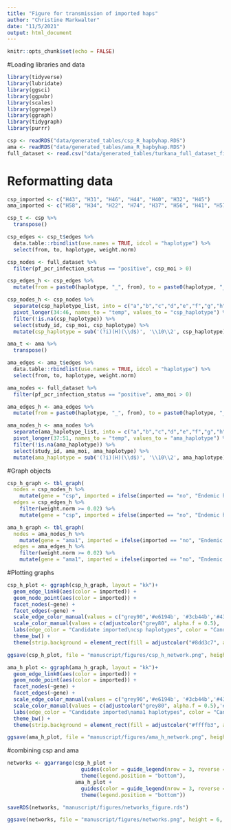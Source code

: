 ```yaml
---
title: "Figure for transmission of imported haps"
author: "Christine Markwalter"
date: "11/5/2021"
output: html_document
---
```


```r
knitr::opts_chunk$set(echo = FALSE)
```

#Loading libraries and data
```r
library(tidyverse)
library(lubridate)
library(ggsci)
library(ggpubr)
library(scales)
library(ggrepel)
library(ggraph)
library(tidygraph)
library(purrr)

csp <- readRDS("data/generated_tables/csp_R_hapbyhap.RDS")
ama <- readRDS("data/generated_tables/ama_R_hapbyhap.RDS")
full_dataset <- read.csv("data/generated_tables/turkana_full_dataset_finaldates.csv")

```

# Reformatting data
```r
csp_imported <- c("H43", "H31", "H46", "H44", "H40", "H32", "H45")
ama_imported <- c("H58", "H34", "H22", "H74", "H37", "H56", "H41", "H57", "H19", "H62", "H59")

csp_t <- csp %>%
  transpose()

csp_edges <- csp_t$edges %>%
  data.table::rbindlist(use.names = TRUE, idcol = "haplotype") %>%
  select(from, to, haplotype, weight.norm)

csp_nodes <- full_dataset %>%
  filter(pf_pcr_infection_status == "positive", csp_moi > 0) 

csp_edges_h <- csp_edges %>%
  mutate(from = paste0(haplotype, "_", from), to = paste0(haplotype, "_", to), imported = ifelse(haplotype %in% csp_imported, "yes","no"))

csp_nodes_h <- csp_nodes %>%
  separate(csp_haplotype_list, into = c("a","b","c","d","e","f","g","h","i","j","k","l","m"), sep = ",") %>%
  pivot_longer(34:46, names_to = "temp", values_to = "csp_haplotype") %>%
  filter(!is.na(csp_haplotype)) %>%
  select(study_id, csp_moi, csp_haplotype) %>%
  mutate(csp_haplotype = sub('(?i)(H)(\\d$)', '\\10\\2', csp_haplotype), study_id = paste0(csp_haplotype, "_", study_id), imported = ifelse(csp_haplotype %in% csp_imported, "yes","no"))

ama_t <- ama %>%
  transpose()

ama_edges <- ama_t$edges %>%
  data.table::rbindlist(use.names = TRUE, idcol = "haplotype") %>%
  select(from, to, haplotype, weight.norm)

ama_nodes <- full_dataset %>%
  filter(pf_pcr_infection_status == "positive", ama_moi > 0)

ama_edges_h <- ama_edges %>%
  mutate(from = paste0(haplotype, "_", from), to = paste0(haplotype, "_", to), imported = ifelse(haplotype %in% ama_imported, "yes","no"))

ama_nodes_h <- ama_nodes %>%
  separate(ama_haplotype_list, into = c("a","b","c","d","e","f","g","h","i","j","k","l","m","n","o"), sep = ",") %>%
  pivot_longer(37:51, names_to = "temp", values_to = "ama_haplotype") %>%
  filter(!is.na(ama_haplotype)) %>%
  select(study_id, ama_moi, ama_haplotype) %>%
  mutate(ama_haplotype = sub('(?i)(H)(\\d$)', '\\10\\2', ama_haplotype), study_id = paste0(ama_haplotype, "_", study_id), imported = ifelse(ama_haplotype %in% ama_imported, "yes","no"))

```


#Graph objects
```r
csp_h_graph <- tbl_graph(
  nodes = csp_nodes_h %>%
    mutate(gene = "csp", imported = ifelse(imported == "no", "Endemic haplotype", csp_haplotype)),
  edges = csp_edges_h %>%
    filter(weight.norm >= 0.02) %>%
    mutate(gene = "csp", imported = ifelse(imported == "no", "Endemic haplotype", haplotype)), directed = TRUE)

ama_h_graph <- tbl_graph(
  nodes = ama_nodes_h %>% 
    mutate(gene = "ama1", imported = ifelse(imported == "no", "Endemic haplotype", ama_haplotype)),
  edges = ama_edges_h %>%
    filter(weight.norm >= 0.02) %>%
    mutate(gene = "ama1", imported = ifelse(imported == "no", "Endemic haplotype", haplotype)), directed = TRUE)
```

#Plotting graphs
```r
csp_h_plot <- ggraph(csp_h_graph, layout = "kk")+
  geom_edge_link0(aes(color = imported)) +
  geom_node_point(aes(color = imported)) +
  facet_nodes(~gene) +
  facet_edges(~gene) +
  scale_edge_color_manual(values = c("grey90",'#e6194b', '#3cb44b','#4363d8', '#f58231', '#911eb4', '#46f0f0','#008080'))+
  scale_color_manual(values = c(adjustcolor("grey80", alpha.f = 0.5), '#e6194b', '#3cb44b','#4363d8', '#f58231', '#911eb4', '#46f0f0','#008080')) +
  labs(edge_color = "Candidate imported\ncsp haplotypes", color = "Candidate imported\ncsp haplotypes") +
  theme_bw() +
  theme(strip.background = element_rect(fill = adjustcolor("#8dd3c7", alpha.f = 0.5)), strip.text = element_text(face = "italic"), axis.text = element_blank(), axis.title = element_blank(), axis.ticks = element_blank(), panel.grid = element_blank()) 

ggsave(csp_h_plot, file = "manuscript/figures/csp_h_network.png", height = 5, width = 6)

```

```r
ama_h_plot <- ggraph(ama_h_graph, layout = "kk")+
  geom_edge_link0(aes(color = imported)) +
  geom_node_point(aes(color = imported)) +
  facet_nodes(~gene) +
  facet_edges(~gene) +
  scale_edge_color_manual(values = c("grey90",'#e6194b', '#3cb44b','#4363d8', '#f58231', '#911eb4', '#46f0f0','#008080','#9a6324','#800000', '#808000', '#000075'))+
  scale_color_manual(values = c(adjustcolor("grey80", alpha.f = 0.5),'#e6194b', '#3cb44b','#4363d8', '#f58231', '#911eb4', '#46f0f0','#008080','#9a6324','#800000', '#808000', '#000075')) +
  labs(edge_color = "Candidate imported\nama1 haplotypes", color = "Candidate imported\nama1 haplotypes") +
  theme_bw() +
  theme(strip.background = element_rect(fill = adjustcolor("#ffffb3", alpha.f = 0.5)), strip.text = element_text(face = "italic"), axis.text = element_blank(), axis.title = element_blank(), axis.ticks = element_blank(), panel.grid = element_blank())

ggsave(ama_h_plot, file = "manuscript/figures/ama_h_network.png", height = 5, width = 6)
```

#combining csp and ama
```r
networks <- ggarrange(csp_h_plot +
                        guides(color = guide_legend(nrow = 3, reverse = TRUE), edge_color = guide_legend(nrow = 3, reverse = TRUE))+
                        theme(legend.position = "bottom"),
                      ama_h_plot +
                        guides(color = guide_legend(nrow = 3, reverse = TRUE), edge_color = guide_legend(nrow = 3, reverse = TRUE)) +
                        theme(legend.position = "bottom"))

saveRDS(networks, "manuscript/figures/networks_figure.rds")

ggsave(networks, file = "manuscript/figures/networks.png", height = 6, width = 10)
```


